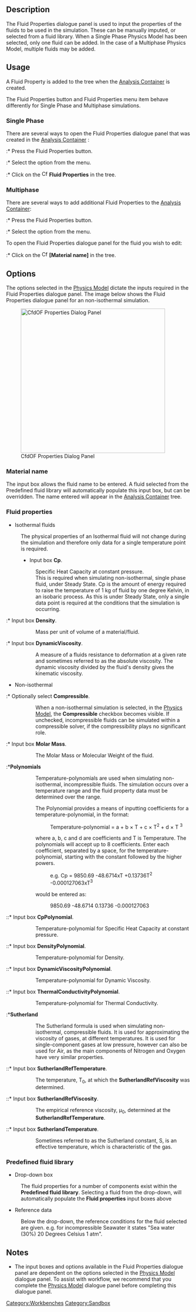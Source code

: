 {{Page in progress}}

{{Docnav
|
|[[FEM_MaterialSolid|Material for solid]]
|[[CfdOF_Workbench|CfdOF]]
|IconL=
|IconR=FEM_MaterialSolid.svg
|IconC=Workbench_CfdOF.svg
}}

{{GuiCommand
|Name=CfdOF Fluid Properties
|MenuLocation=CfdOF → Add Fluid Properties‏‎
|Workbenches=[[CfdOF_Workbench|CfdOF]]
}}

==Description==

The Fluid Properties dialogue panel is used to input the properties of the fluids to be used in the simulation. These can be manually imputed, or selected from a fluid library. When a Single Phase Physics Model has been selected, only one fluid can be added. In the case of a Multiphase Physics Model, multiple fluids may be added.

==Usage==

A Fluid Property is added to the tree when the [[CfdOF Analysis|Analysis Container]] is created.

The Fluid Properties button and Fluid Properties menu item behave differently for Single Phase and Multiphase simulations.

===Single Phase===

There are several ways to open the Fluid Properties dialogue panel that was created in the [[CfdOF Analysis|Analysis Container]] :
:* Press the {{Button|[[Image:CfdOF_Fluid Properties.svg|16px]]}} Fluid Properties button.
:* Select the {{MenuCommand|CfdOF → [[Image:CfdOF_Fluid_Properties.svg|16px]] Add Fluid_Properties‏‎}} option from the menu.
:* Click on the [[Image:CfdOF_Fluid Properties.svg|16px]] '''Fluid Properties''' in the tree.

===Multiphase===

There are several ways to add additional Fluid Properties to the [[CfdOF Analysis|Analysis Container]]:
:* Press the {{Button|[[Image:CfdOF_Fluid Properties.svg|16px]]}} Fluid Properties button.
:* Select the {{MenuCommand|CfdOF → [[Image:CfdOF_Fluid_Properties.svg|16px]] Add Fluid_Properties‏‎}} option from the menu.

To open the Fluid Properties dialogue panel for the fluid you wish to edit:
:* Click on the [[Image:CfdOF_Fluid Properties.svg|16px]] '''[Material name]''' in the tree.

==Options==

The options selected in the [[CfdOF Physics Model|Physics Model]] dictate the inputs required in the Fluid Properties dialogue panel. The image below shows the Fluid Properties dialogue panel for an non-isothermal simulation. 

[[File:CfdOF DialogFluidProperties.png|393px|frameless|center|alt=CfdOF Fluid Properties Dialog Panel|CfdOF Properties Dialog Panel]]

===Material name===

The input box allows the fluid name to be entered. A fluid selected from the Predefined fluid library will automatically populate this input box, but can be overridden. The name entered will appear in the [[CfdOF Analysis|Analysis Container]] tree.

===Fluid properties===

* Isothermal fluids

: The physical properties of an Isothermal fluid will not change during the simulation and therefore only data for a single temperature point is required.  
:* Input box '''Cp'''.
:: Specific Heat Capacity at constant pressure.
:: This is required when simulating non-isothermal, single phase fluid, under Steady State. Cp is the amount of energy required to raise the temperature of 1 kg of fluid by one degree Kelvin, in an isobaric process. As this is under Steady State, only a single data point is required at the conditions that the simulation is occurring. 

:* Input box '''Density'''.
::Mass per unit of volume of a material/fluid.

:* Input box '''DynamicViscosity'''.
::A measure of a fluids resistance to deformation at a given rate and sometimes referred to as the absolute viscosity. The dynamic viscosity divided by the fluid's density gives the kinematic viscosity.

* Non-isothermal

:* Optionally select '''Compressible'''.
:: When a non-isothermal simulation is selected, in the [[CfdOF Physics Model|Physics Model]], the '''Compressible''' checkbox becomes visible. If unchecked, incompressible fluids can be simulated within a compressible solver, if the compressibility plays no significant role.

:* Input box '''Molar Mass'''.
::The Molar Mass or Molecular Weight of the fluid.

:*'''Polynomials'''
::Temperature-polynomials are used when simulating non-isothermal, incompressible fluids. The simulation occurs over a temperature range and the fluid property data must be determined over the range. 

::The Polynomial provides a means of inputting coefficients for a temperature-polynomial, in the format:
:::Temperature-polynomial  = a + b × T + c × T<sup>2</sup> + d × T <sup>3</sup>
::where a, b, c and d are coefficients and T is Temperature. The polynomials will accept up to 8 coefficients. Enter each coefficient, separated by a space, for the temperature-polynomial, starting with the constant followed by the higher powers.
:::e.g. Cp = 9850.69 -48.6714xT +0.13736T<sup>2</sup> -0.000127063xT<sup>3</sup> 
::would be entered as:
:::9850.69 -48.6714 0.13736 -0.000127063    

::* Input box '''CpPolynomial'''.
::: Temperature-polynomial for Specific Heat Capacity at constant pressure.

::* Input box '''DensityPolynomial'''.
:::Temperature-polynomial for Density.

::* Input box '''DynamicViscosityPolynomial'''.
:::Temperature-polynomial for Dynamic Viscosity.

::* Input box '''ThermalConductivityPolynomial'''.
:::Temperature-polynomial for Thermal Conductivity.

:*'''Sutherland'''
::The Sutherland formula is used when simulating non-isothermal, compressible fluids. It is used for approximating the viscosity of gases, at different temperatures. It is used for single-component gases at low pressure, however can also be used for Air, as the main components of Nitrogen and Oxygen have very similar properties.   

::* Input box '''SutherlandRefTemperature'''.
:::The temperature, T<sub>0</sub>,  at which the '''SutherlandRefViscosity''' was determined.

::* Input box '''SutherlandRefViscosity'''.
:::The empirical reference viscosity, μ<sub>0</sub>, determined at the '''SutherlandRefTemperature'''.

::* Input box '''SutherlandTemperature'''.
:::Sometimes referred to as the Sutherland constant, S, is an effective temperature, which is characteristic of the gas. 

===Predefined fluid library===

* Drop-down box
: The fluid properties for a number of components exist within the '''Predefined fluid library'''. Selecting a fluid from the drop-down, will automatically populate the '''Fluid properties''' input boxes above  

*Reference data
: Below the drop-down, the reference conditions for the fluid selected are given. e.g. for incompressible Seawater it states "Sea water (30%) 20 Degrees Celsius 1 atm".   

==Notes==
* The input boxes and options available in the Fluid Properties dialogue panel are dependent on the options selected in the [[CfdOF Physics Model|Physics Model]] dialogue panel. To assist with workflow, we recommend that you complete the [[CfdOF Physics Model|Physics Model]] dialogue panel before completing this dialogue panel. 


{{Docnav
|[[CAM_Workbench|CAM Workbench]]
|[[Draft_Workbench|Draft Workbench]]
|IconL=Workbench_CAM.svg
|IconR=Workbench_Draft.svg
}}

{{CfdOF Tools navi}}
{{Userdocnavi}}
[[Category:Workbenches]]

[[Category:Sandbox]]